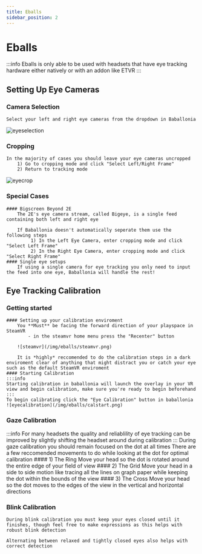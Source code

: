 ```yaml
---
title: Eballs
sidebar_position: 2
---
```


# Eballs

:::info
Eballs is only able to be used with headsets that have eye tracking hardware either natively or with an addon like ETVR
:::

## Setting Up Eye Cameras
### Camera Selection
    Select your left and right eye cameras from the dropdown in Baballonia

![eyeselection](/img/eballs/eyeselect.png)

### Cropping
    In the majority of cases you should leave your eye cameras uncropped
        1) Go to cropping mode and click "Select Left/Right Frame"
        2) Return to tracking mode

![eyecrop](/img/eballs/eyecrop.png)

### Special Cases
    #### Bigscreen Beyond 2E
        The 2E's eye camera stream, called Bigeye, is a single feed containing both left and right eye

        If Baballonia doesn't automatically seperate them use the following steps
             1) In the Left Eye Camera, enter cropping mode and click "Select Left Frame"
             2) In the Right Eye Camera, enter cropping mode and click "Select Right Frame"
    #### Single eye setups
        If using a single camera for eye tracking you only need to input the feed into one eye, Baballonia will handle the rest!
## Eye Tracking Calibration
### Getting started
    #### Setting up your calibration enviroment
        You **Must** be facing the forward direction of your playspace in SteamVR
            - in the steamvr home menu press the "Recenter" button
            
        ![steamvr](/img/eballs/steamvr.png)
        
        It is *highly* reccomended to do the calibration steps in a dark enviroment clear of anything that might distract you or catch your eye such as the default SteamVR enviroment
    #### Starting Calibration
    :::info
    Starting calibration in baballonia will launch the overlay in your VR view and begin calibration, make sure you're ready to begin beforehand
    :::
    To begin calibrating click the "Eye Calibration" button in baballonia
    ![eyecalibration](/img/eballs/calstart.png)
### Gaze Calibration
:::info
For many headsets the quality and reliablility of eye tracking can be improved by slightly shifting the headset around during calibration
:::
    During gaze calibration you should remain focused on the dot at all times
    There are a few reccomended movements to do while looking at the dot for optimal calibration
        #### 1) The Ring
            Move your head so the dot is rotated around the entire edge of your field of view
        #### 2) The Grid
            Move your head in a side to side motion like tracing all the lines on graph paper while keeping the dot within the bounds of the view
        #### 3) The Cross
            Move your head so the dot moves to the edges of the view in the vertical and horizontal directions
### Blink Calibration
    During blink calibration you must keep your eyes closed until it finishes, though feel free to make expressions as this helps with robust blink detection
    
    Alternating between relaxed and tightly closed eyes also helps with correct detection